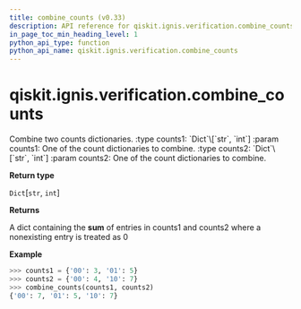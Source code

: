 ```yaml
---
title: combine_counts (v0.33)
description: API reference for qiskit.ignis.verification.combine_counts in qiskit v0.33
in_page_toc_min_heading_level: 1
python_api_type: function
python_api_name: qiskit.ignis.verification.combine_counts
---
```


<span id="qiskit-ignis-verification-combine-counts" />

# qiskit.ignis.verification.combine\_counts

<Function id="qiskit.ignis.verification.combine_counts" isDedicatedPage={true} github="https://github.com/qiskit-community/qiskit-ignis/tree/stable/0.7/qiskit/ignis/verification/tomography/data.py" signature="combine_counts(counts1, counts2)">
  Combine two counts dictionaries. :type counts1: `Dict`\[`str`, `int`] :param counts1: One of the count dictionaries to combine. :type counts2: `Dict`\[`str`, `int`] :param counts2: One of the count dictionaries to combine.

  **Return type**

  `Dict`\[`str`, `int`]

  **Returns**

  A dict containing the **sum** of entries in counts1 and counts2 where a nonexisting entry is treated as 0

  **Example**

  ```python
  >>> counts1 = {'00': 3, '01': 5}
  >>> counts2 = {'00': 4, '10': 7}
  >>> combine_counts(counts1, counts2)
  {'00': 7, '01': 5, '10': 7}
  ```
</Function>

